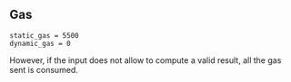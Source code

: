 ## Gas

    static_gas = 5500
    dynamic_gas = 0

However, if the input does not allow to compute a valid result, all the gas sent is consumed.